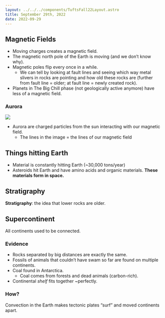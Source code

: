 ```yaml
---
layout: ../../../components/TuftsFall22Layout.astro
title: September 29th, 2022
date: 2022-09-29
---
```


## Magnetic Fields

- Moving charges creates a magnetic field. 
- The magnetic north pole of the Earth is moving (and we don’t know why). 
- Magnetic poles flip every once in a while. 
	- We can tell by looking at fault lines and seeing which way metal slivers in rocks are pointing and how old these rocks are (further from fault line = older; at fault line = newly created rock). 
- Planets in The Big Chill phase (not geologically active anymore) have less of a magnetic field. 


### Aurora

![](https://neptune.ooo/cleanshot/kmuAL2)

- Aurora are charged particles from the sun interacting with our magnetic field. 
	- The lines in the image = the lines of our magnetic field


## Things hitting Earth

- Material is constantly hitting Earth (~30,000 tons/year)
- Asteroids hit Earth and have amino acids and organic materials. **These materials form in space.** 

## Stratigraphy

**Stratigraphy**: the idea that lower rocks are older. 

## Supercontinent

All continents used to be connected. 

### Evidence
- Rocks separated by big distances are exactly the same. 
- Fossils of animals that couldn’t have swam so far are found on multiple continents. 
- Coal found in Antarctica. 
	- Coal comes from forests and dead animals (carbon-rich). 
- Continental *shelf* fits together ~perfectly. 

### How?

Convection in the Earth makes tectonic plates “surf” and moved continents apart. 